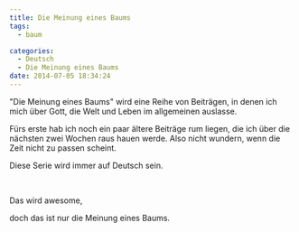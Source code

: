 ```yaml
---
title: Die Meinung eines Baums
tags:
  - baum

categories:
  - Deutsch
  - Die Meinung eines Baums
date: 2014-07-05 18:34:24
---
```


"Die Meinung eines Baums" wird eine Reihe von Beiträgen, in denen ich mich über Gott, die Welt und Leben im allgemeinen auslasse.

Fürs erste hab ich noch ein paar ältere Beiträge rum liegen, die ich über die nächsten zwei Wochen raus hauen werde. Also nicht wundern, wenn die Zeit nicht zu passen scheint.

Diese Serie wird immer auf Deutsch sein.

&nbsp;

Das wird awesome,

doch das ist nur die Meinung eines Baums.
